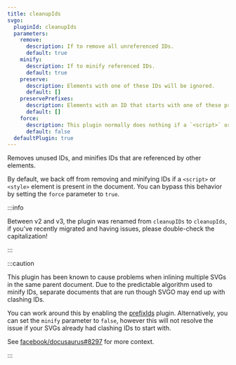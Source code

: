 ```yaml
---
title: cleanupIds
svgo:
  pluginId: cleanupIds
  parameters:
    remove:
      description: If to remove all unreferenced IDs.
      default: true
    minify:
      description: If to minify referenced IDs.
      default: true
    preserve:
      description: Elements with one of these IDs will be ignored.
      default: []
    preservePrefixes:
      description: Elements with an ID that starts with one of these prefixes will be ignored.
      default: []
    force:
      description: This plugin normally does nothing if a `<script>` or `<style>` element is found. Setting this to true will bypass that behaviour, which may result in destructive changes.
      default: false
  defaultPlugin: true
---
```


Removes unused IDs, and minifies IDs that are referenced by other elements.

By default, we back off from removing and minifying IDs if a `<script>` or `<style>` element is present in the document. You can bypass this behavior by setting the `force` parameter to `true`.

:::info

Between v2 and v3, the plugin was renamed from `cleanupIDs` to `cleanupIds`, if you've recently migrated and having issues, please double-check the capitalization!

:::

:::caution

This plugin has been known to cause problems when inlining multiple SVGs in the same parent document. Due to the predictable algorithm used to minify IDs, separate documents that are run though SVGO may end up with clashing IDs.

You can work around this by enabling the [prefixIds](/docs/plugins/prefixIds/) plugin. Alternatively, you can set the `minify` parameter to `false`, however this will not resolve the issue if your SVGs already had clashing IDs to start with.

See [facebook/docusaurus#8297](https://github.com/facebook/docusaurus/issues/8297) for more context.

:::

